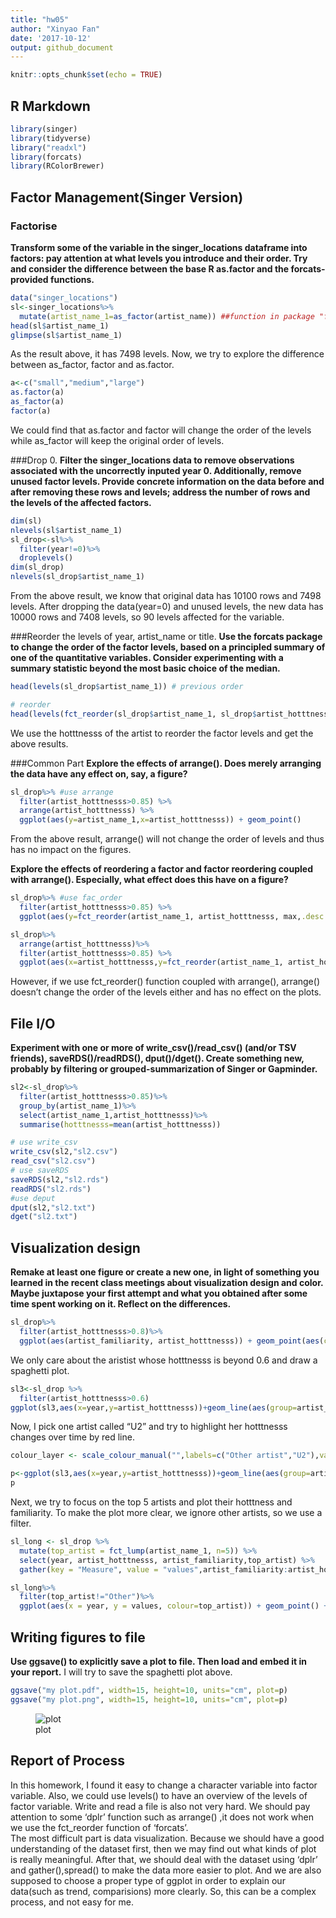 ```yaml
---
title: "hw05"
author: "Xinyao Fan"
date: '2017-10-12'
output: github_document
---
```


```r
knitr::opts_chunk$set(echo = TRUE)
```

## R Markdown

```r
library(singer)
library(tidyverse)
library("readxl")
library(forcats)
library(RColorBrewer)
```

## Factor Management(Singer Version)
### Factorise
**Transform some of the variable in the singer_locations dataframe into factors: pay attention at what levels you introduce and their order. Try and consider the difference between the base R as.factor and the forcats-provided functions.**
```r
data("singer_locations")
sl<-singer_locations%>%
  mutate(artist_name_1=as_factor(artist_name)) ##function in package "forcats"
head(sl$artist_name_1)
glimpse(sl$artist_name_1)
```

As the result above, it has 7498 levels. Now, we try to explore the difference between as_factor, factor and as.factor.
```r
a<-c("small","medium","large")
as.factor(a)
as_factor(a)
factor(a)
```

We could find that as.factor and factor will change the order of the levels while as_factor will keep the original order of levels.


###Drop 0.
**Filter the singer_locations data to remove observations associated with the uncorrectly inputed  year 0. Additionally, remove unused factor levels. Provide concrete information on the data before and after removing these rows and levels; address the number of rows and the levels of the affected factors.**
```r
dim(sl)
nlevels(sl$artist_name_1)
sl_drop<-sl%>%
  filter(year!=0)%>%
  droplevels()
dim(sl_drop)
nlevels(sl_drop$artist_name_1)
```

From the above result, we know that original data has 10100 rows and 7498 levels. After dropping the data(year=0) and unused levels, the new data has 10000 rows and 7408 levels, so 90 levels affected for the variable.

###Reorder the levels of year, artist_name or title.
**Use the forcats package to change the order of the factor levels, based on a principled summary of one of the quantitative variables. Consider experimenting with a summary statistic beyond the most basic choice of the median.**
```r
head(levels(sl_drop$artist_name_1)) # previous order
```

```r
# reorder
head(levels(fct_reorder(sl_drop$artist_name_1, sl_drop$artist_hotttnesss, max,.desc = TRUE)))
```

We use the hotttnesss of the artist to reorder the factor levels and get the above results.

###Common Part
**Explore the effects of arrange(). Does merely arranging the data have any effect on, say, a figure?**
```r
sl_drop%>% #use arrange
  filter(artist_hotttnesss>0.85) %>%
  arrange(artist_hotttnesss) %>% 
  ggplot(aes(y=artist_name_1,x=artist_hotttnesss)) + geom_point()
```

From the above result, arrange() will not change the order of levels and thus has no impact on the figures.

**Explore the effects of reordering a factor and factor reordering coupled with arrange(). Especially, what effect does this have on a figure?**

```r
sl_drop%>% #use fac_order
  filter(artist_hotttnesss>0.85) %>%
  ggplot(aes(y=fct_reorder(artist_name_1, artist_hotttnesss, max,.desc = TRUE),x=artist_hotttnesss)) + geom_point()+scale_y_discrete("artist_name")
```

```r
sl_drop%>% 
  arrange(artist_hotttnesss)%>%
  filter(artist_hotttnesss>0.85) %>%
  ggplot(aes(x=artist_hotttnesss,y=fct_reorder(artist_name_1, artist_hotttnesss, max,.desc = TRUE))) + geom_point()+scale_y_discrete("artist_name")
```

However, if we use fct_reorder() function coupled with arrange(), arrange() doesn't change the order of the levels either and has no effect on the plots.

## File I/O

**Experiment with one or more of write_csv()/read_csv() (and/or TSV friends), saveRDS()/readRDS(),  dput()/dget(). Create something new, probably by filtering or grouped-summarization of Singer or Gapminder.**

```r
sl2<-sl_drop%>%
  filter(artist_hotttnesss>0.85)%>%
  group_by(artist_name_1)%>%
  select(artist_name_1,artist_hotttnesss)%>%
  summarise(hotttnesss=mean(artist_hotttnesss))
```

```r
# use write_csv
write_csv(sl2,"sl2.csv")
read_csv("sl2.csv")
# use saveRDS
saveRDS(sl2,"sl2.rds")
readRDS("sl2.rds")
#use deput
dput(sl2,"sl2.txt")
dget("sl2.txt")
```
## Visualization design

**Remake at least one figure or create a new one, in light of something you learned in the recent class meetings about visualization design and color. Maybe juxtapose your first attempt and what you obtained after some time spent working on it. Reflect on the differences.**

```r
sl_drop%>%
  filter(artist_hotttnesss>0.8)%>%
  ggplot(aes(artist_familiarity, artist_hotttnesss)) + geom_point(aes(colour=year))+scale_colour_distiller(palette="Greens", direction=1)
```

We only care about the aristist whose hotttnesss is beyond 0.6 and draw a spaghetti plot.
```r
sl3<-sl_drop %>% 
  filter(artist_hotttnesss>0.6)
ggplot(sl3,aes(x=year,y=artist_hotttnesss))+geom_line(aes(group=artist_name_1),alpha=0.2)
```

Now, I pick one artist called "U2" and try to highlight her hotttnesss changes over time by red line.
```r
colour_layer <- scale_colour_manual("",labels=c("Other artist","U2"),values=c("black","red"))

p<-ggplot(sl3,aes(x=year,y=artist_hotttnesss))+geom_line(aes(group=artist_name_1,colour=artist_name_1=="U2",alpha=artist_name_1=="U2"))+colour_layer+scale_alpha_discrete(range = c(0.2,1),guide=F)
p
```

Next, we try to focus on the top 5 artists and plot their hotttness and familiarity. To make the plot more clear, we ignore other artists, so we use a filter.
```r
sl_long <- sl_drop %>%
  mutate(top_artist = fct_lump(artist_name_1, n=5)) %>%
  select(year, artist_hotttnesss, artist_familiarity,top_artist) %>%
  gather(key = "Measure", value = "values",artist_familiarity:artist_hotttnesss)

sl_long%>%
  filter(top_artist!="Other")%>%
  ggplot(aes(x = year, y = values, colour=top_artist)) + geom_point() + facet_wrap(~Measure,scales = "free")+scale_fill_brewer(palette = "Dark2")
```

## Writing figures to file
**Use ggsave() to explicitly save a plot to file. Then load and embed it in your report.**
I will try to save the spaghetti plot above.
```r
ggsave("my plot.pdf", width=15, height=10, units="cm", plot=p)
ggsave("my plot.png", width=15, height=10, units="cm", plot=p)
```

![plot](my plot.png)

## Report of Process

In this homework, I found it easy to change a character variable into factor variable. Also, we could use levels() to have an overview of the levels of factor variable. Write and read a file is also not very hard. We should pay attention to some 'dplr' function such as arrange() ,it does not work when we use the fct_reorder function of 'forcats'.<br>
The most difficult part is data visualization. Because we should have a good understanding of the dataset first, then we may find out what kinds of plot is really meaningful. After that, we should deal with the dataset using 'dplr' and gather(),spread() to make the data more easier to plot. And we are also supposed to choose a proper type of ggplot in order to explain our data(such as trend, comparisions) more clearly. So, this can be a complex process, and not easy for me.